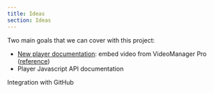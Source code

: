 ```yaml
---
title: Ideas
section: Ideas
---
```


Two main goals that we can cover with this project:

*   [New player documentation](): embed video from VideoManager Pro ([reference](https://doc.movingimage.com/display/VPM/Enable+or+disable+analytics+using+the+JavaScript+API))
*   Player Javascript API documentation

Integration with GitHub&#x20;
